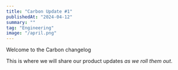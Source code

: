 ```yaml
---
title: "Carbon Update #1"
publishedAt: "2024-04-12"
summary: ""
tag: "Engineering"
image: "/april.png"
---
```


Welcome to the Carbon changelog
 
This is where we will share our product updates _as we roll them out_.